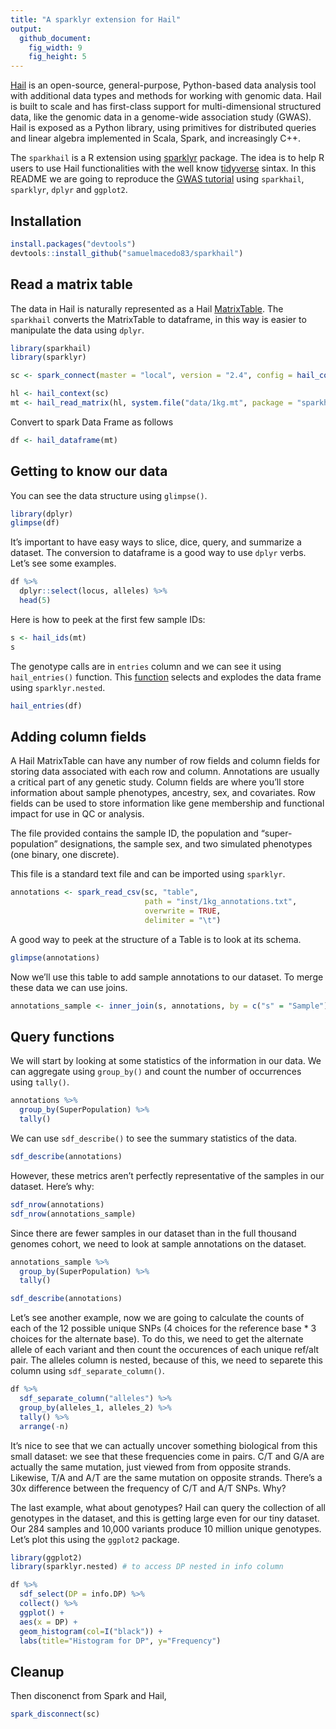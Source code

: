 ```yaml
---
title: "A sparklyr extension for Hail"
output:
  github_document:
    fig_width: 9
    fig_height: 5
---
```


[Hail](https://hail.is/) is an open-source, general-purpose, Python-based data analysis tool with additional data types and methods for working with genomic data. Hail is built to scale and has first-class support for multi-dimensional structured data, like the genomic data in a genome-wide association study (GWAS). Hail is exposed as a Python library, using primitives for distributed queries and linear algebra implemented in Scala, Spark, and increasingly C++.

The `sparkhail` is a R extension using [sparklyr](https://spark.rstudio.com/) package. The idea is to help R users to use Hail functionalities with the well know [tidyverse](https://www.tidyverse.org/) sintax. In this README we are going to reproduce the [GWAS tutorial](https://hail.is/docs/0.2/tutorials/01-genome-wide-association-study.html) using `sparkhail`, `sparklyr`, `dplyr` and `ggplot2`.     

## Installation

```r
install.packages("devtools")
devtools::install_github("samuelmacedo83/sparkhail")
```

## Read a matrix table

The data in Hail is naturally represented as a Hail [MatrixTable](https://hail.is/docs/0.2/hail.MatrixTable.html#hail.MatrixTable). The `sparkhail` converts the MatrixTable to dataframe, in this way is easier to manipulate the data using `dplyr`. 

```r
library(sparkhail)
library(sparklyr)

sc <- spark_connect(master = "local", version = "2.4", config = hail_config())

hl <- hail_context(sc)
mt <- hail_read_matrix(hl, system.file("data/1kg.mt", package = "sparkhail"))
```

Convert to spark Data Frame as follows

```r
df <- hail_dataframe(mt)
```

## Getting to know our data

You can see the data structure using `glimpse()`.

```r
library(dplyr)
glimpse(df)
```

It’s important to have easy ways to slice, dice, query, and summarize a dataset. The conversion to dataframe is a good way to use `dplyr` verbs. Let's see some examples.

```r
df %>% 
  dplyr::select(locus, alleles) %>% 
  head(5)
```

Here is how to peek at the first few sample IDs:

```r
s <- hail_ids(mt)
s
```

The genotype calls are in `entries` column and we can see it using `hail_entries()` function. This [function](https://github.com/samuelmacedo83/sparkhail/blob/master/R/hail_entries.R) selects and explodes the data frame using `sparklyr.nested`.
```r
hail_entries(df)
```

## Adding column fields

A Hail MatrixTable can have any number of row fields and column fields for storing data associated with each row and column. Annotations are usually a critical part of any genetic study. Column fields are where you’ll store information about sample phenotypes, ancestry, sex, and covariates. Row fields can be used to store information like gene membership and functional impact for use in QC or analysis.

The file provided contains the sample ID, the population and “super-population” designations, the sample sex, and two simulated phenotypes (one binary, one discrete).

This file is a standard text file and can be imported using `sparklyr`.

```r
annotations <- spark_read_csv(sc, "table", 
                              path = "inst/1kg_annotations.txt", 
                              overwrite = TRUE, 
                              delimiter = "\t")
```

A good way to peek at the structure of a Table is to look at its schema.
```r
glimpse(annotations)
```

Now we’ll use this table to add sample annotations to our dataset. To merge these data we can use joins. 

```r
annotations_sample <- inner_join(s, annotations, by = c("s" = "Sample"))
```

## Query functions

We will start by looking at some statistics of the information in our data. We can aggregate using `group_by()` and count the number of occurrences using `tally()`. 

```r
annotations %>%
  group_by(SuperPopulation) %>%
  tally()
```

We can use `sdf_describe()` to see the summary statistics of the data. 

```r
sdf_describe(annotations)
```

However, these metrics aren’t perfectly representative of the samples in our dataset. Here’s why:

```r
sdf_nrow(annotations)
sdf_nrow(annotations_sample)
```

Since there are fewer samples in our dataset than in the full thousand genomes cohort, we need to look at sample annotations on the dataset. 

```r
annotations_sample %>%
  group_by(SuperPopulation) %>%
  tally()

sdf_describe(annotations)
```

Let's see another example, now we are going to calculate the counts of each of the 12 possible unique SNPs (4 choices for the reference base * 3 choices for the alternate base). To do this, we need to get the alternate allele of each variant and then count the occurences of each unique ref/alt pair. The alleles column is nested, because of this, we need to separete this column using `sdf_separate_column()`.

```r
df %>% 
  sdf_separate_column("alleles") %>% 
  group_by(alleles_1, alleles_2) %>% 
  tally() %>% 
  arrange(-n)
```

It’s nice to see that we can actually uncover something biological from this small dataset: we see that these frequencies come in pairs. C/T and G/A are actually the same mutation, just viewed from from opposite strands. Likewise, T/A and A/T are the same mutation on opposite strands. There’s a 30x difference between the frequency of C/T and A/T SNPs. Why?

The last example, what about genotypes? Hail can query the collection of all genotypes in the dataset, and this is getting large even for our tiny dataset. Our 284 samples and 10,000 variants produce 10 million unique genotypes. Let's plot this using the `ggplot2` package.

```r
library(ggplot2)
library(sparklyr.nested) # to access DP nested in info column

df %>% 
  sdf_select(DP = info.DP) %>% 
  collect() %>% 
  ggplot() +
  aes(x = DP) +
  geom_histogram(col=I("black")) + 
  labs(title="Histogram for DP", y="Frequency")
```

## Cleanup

Then disconenct from Spark and Hail,

```r
spark_disconnect(sc)
```
